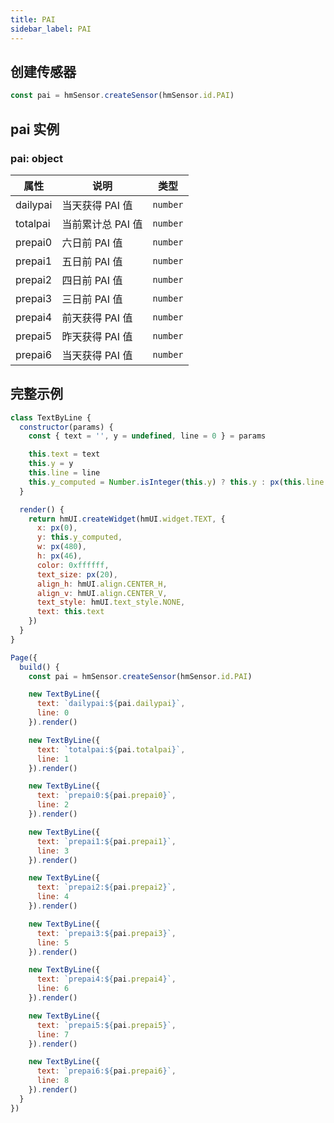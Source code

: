 ```yaml
---
title: PAI
sidebar_label: PAI
---
```


## 创建传感器

```js
const pai = hmSensor.createSensor(hmSensor.id.PAI)
```

## pai 实例

### pai: object

| 属性     | 说明        | 类型     |
| -------- | ----------- | -------- |
| dailypai | 当天获得 PAI 值 | `number` |
| totalpai | 当前累计总 PAI 值 | `number` |
| prepai0  | 六日前 PAI 值 | `number` |
| prepai1  | 五日前 PAI 值 | `number` |
| prepai2  | 四日前 PAI 值 | `number` |
| prepai3  | 三日前 PAI 值 | `number` |
| prepai4  | 前天获得 PAI 值 | `number` |
| prepai5  | 昨天获得 PAI 值 | `number` |
| prepai6  | 当天获得 PAI 值 | `number` |

## 完整示例

```js
class TextByLine {
  constructor(params) {
    const { text = '', y = undefined, line = 0 } = params

    this.text = text
    this.y = y
    this.line = line
    this.y_computed = Number.isInteger(this.y) ? this.y : px(this.line * 60 + 120)
  }

  render() {
    return hmUI.createWidget(hmUI.widget.TEXT, {
      x: px(0),
      y: this.y_computed,
      w: px(480),
      h: px(46),
      color: 0xffffff,
      text_size: px(20),
      align_h: hmUI.align.CENTER_H,
      align_v: hmUI.align.CENTER_V,
      text_style: hmUI.text_style.NONE,
      text: this.text
    })
  }
}

Page({
  build() {
    const pai = hmSensor.createSensor(hmSensor.id.PAI)

    new TextByLine({
      text: `dailypai:${pai.dailypai}`,
      line: 0
    }).render()

    new TextByLine({
      text: `totalpai:${pai.totalpai}`,
      line: 1
    }).render()

    new TextByLine({
      text: `prepai0:${pai.prepai0}`,
      line: 2
    }).render()

    new TextByLine({
      text: `prepai1:${pai.prepai1}`,
      line: 3
    }).render()

    new TextByLine({
      text: `prepai2:${pai.prepai2}`,
      line: 4
    }).render()

    new TextByLine({
      text: `prepai3:${pai.prepai3}`,
      line: 5
    }).render()

    new TextByLine({
      text: `prepai4:${pai.prepai4}`,
      line: 6
    }).render()

    new TextByLine({
      text: `prepai5:${pai.prepai5}`,
      line: 7
    }).render()

    new TextByLine({
      text: `prepai6:${pai.prepai6}`,
      line: 8
    }).render()
  }
})
```

